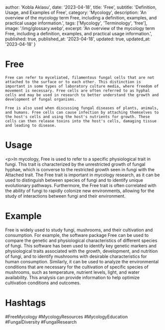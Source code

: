 
  author: 'Kobla Aklasu',
  date: '2023-04-18',
  title: 'Free',
  subtitle: 'Definition, Usage, and Examples of Free',
  category: 'Mycology',
  description: 'An overview of the mycology term Free, including a definition, examples, and practical usage information.',
  tags: ['Mycology', 'Terminology', 'free'],
  image: '/img/glossary.webp',
  excerpt: 'An overview of the mycology term Free, including a definition, examples, and practical usage information.',
  published: true,
  published_at: '2023-04-18',
  updated: true,
  updated_at: '2023-04-18'
}




# Free
    
    Free can refer to myceliated, filamentous fungal cells that are not attached to the surface or to each other. This distinction is important in some types of laboratory culture media, where freedom of movement is necessary. Free cells are often referred to as hyphal cells and may be used in research to better understand the growth and development of fungal organisms.
    
    Free is also used when discussing fungal diseases of plants, animals, and humans. Free cells can cause infection by attaching themselves to the host's cells and using the host's nutrients for growth. These cells can then release toxins into the host's cells, damaging tissue and leading to disease.

# Usage

&lt;p&gt;In mycology, Free is used to refer to a specific physiological trait in fungi. This trait is characterized by the unrestricted growth of fungal hyphae, which is converse to the restricted growth seen in fungi with the Attached trait. The Free trait is important in mycology research, as it can be used to distinguish between species of fungi and to identify unique evolutionary pathways. Furthermore, the Free trait is often correlated with the ability of fungi to rapidly colonize new environments, allowing for the study of interactions between fungi and their environment.

# Example

Free is widely used to study fungi, mushrooms, and their cultivation and consumption. For example, the software package Free can be used to compare the genetic and physiological characteristics of different species of fungi. This software has been used to identify key genetic markers and physiological traits associated with the growth, development, and nutrition of fungi, and to identify mushrooms with desirable characteristics for human consumption. Similarly, it can be used to analyze the environmental conditions that are necessary for the cultivation of specific species of mushrooms, such as temperature, nutrient levels, light, and water availability. This analysis can provide information to help optimize cultivation conditions and outcomes.

# Hashtags

#FreeMycology #MycologyResources #MycologyEducation #FungalDiversity #FungalResearch

